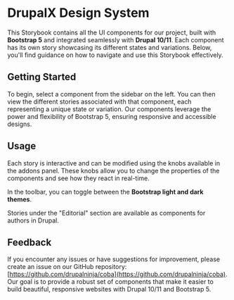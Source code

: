 # DrupalX Design System

This Storybook contains all the UI components for our project, built with
**Bootstrap 5** and integrated seamlessly with **Drupal 10/11**. Each component
has its own story showcasing its different states and variations. Below, you'll
find guidance on how to navigate and use this Storybook effectively.

## Getting Started

To begin, select a component from the sidebar on the left. You can then view
the different stories associated with that component, each representing a
unique state or variation. Our components leverage the power and flexibility of
Bootstrap 5, ensuring responsive and accessible designs.

## Usage

Each story is interactive and can be modified using the knobs available in the
addons panel. These knobs allow you to change the properties of the components
and see how they react in real-time.

In the toolbar, you can toggle between the **Bootstrap light and dark themes**.

Stories under the "Editorial" section are available as components for authors
in Drupal.

## Feedback

If you encounter any issues or have suggestions for improvement, please create
an issue on our GitHub repository:
[https://github.com/drupalninja/coba](https://github.com/drupalninja/coba).
Our goal is to provide a robust set of components that make it easier to build
beautiful, responsive websites with Drupal 10/11 and Bootstrap 5.
